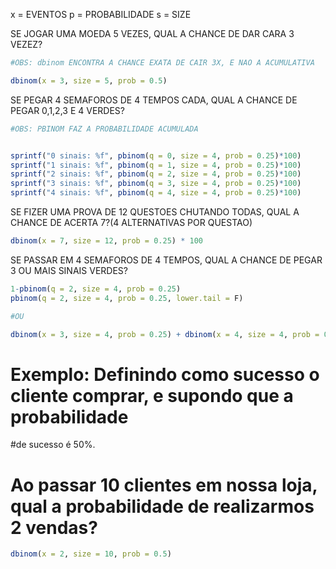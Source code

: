 x = EVENTOS
p = PROBABILIDADE
s = SIZE

SE JOGAR UMA MOEDA 5 VEZES, QUAL A CHANCE DE DAR CARA 3 VEZEZ?

```r


#OBS: dbinom ENCONTRA A CHANCE EXATA DE CAIR 3X, E NAO A ACUMULATIVA

dbinom(x = 3, size = 5, prob = 0.5)

```

SE PEGAR 4 SEMAFOROS DE 4 TEMPOS CADA, QUAL A CHANCE DE PEGAR 0,1,2,3 E 4 VERDES?

```r

#OBS: PBINOM FAZ A PROBABILIDADE ACUMULADA


sprintf("0 sinais: %f", pbinom(q = 0, size = 4, prob = 0.25)*100)
sprintf("1 sinais: %f", pbinom(q = 1, size = 4, prob = 0.25)*100)
sprintf("2 sinais: %f", pbinom(q = 2, size = 4, prob = 0.25)*100)
sprintf("3 sinais: %f", pbinom(q = 3, size = 4, prob = 0.25)*100)
sprintf("4 sinais: %f", pbinom(q = 4, size = 4, prob = 0.25)*100)


```

SE FIZER UMA PROVA DE 12 QUESTOES CHUTANDO TODAS, QUAL A CHANCE DE ACERTA 7?(4 ALTERNATIVAS POR QUESTAO)

```r

dbinom(x = 7, size = 12, prob = 0.25) * 100

```

SE PASSAR EM 4 SEMAFOROS DE 4 TEMPOS, QUAL A CHANCE DE PEGAR 3 OU MAIS SINAIS VERDES?
```r

1-pbinom(q = 2, size = 4, prob = 0.25)
pbinom(q = 2, size = 4, prob = 0.25, lower.tail = F)

#OU

dbinom(x = 3, size = 4, prob = 0.25) + dbinom(x = 4, size = 4, prob = 0.25)

```


# Exemplo: Definindo como sucesso o cliente comprar, e supondo que a probabilidade 
#de sucesso é 50%. 

# Ao passar 10 clientes em nossa loja, qual a probabilidade de realizarmos 2 vendas?

```r

dbinom(x = 2, size = 10, prob = 0.5)

```



